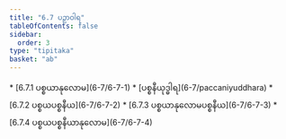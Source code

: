 ```yaml
---
title: "6.7 ပဉှာဝါရ"
tableOfContents: false
sidebar:
  order: 3
type: "tipitaka"
basket: "ab"
---
```



<DynamicBreadcrumb />



<TableOfContents>
* [6.7.1 ပစ္စယာနုလောမ](6-7/6-7-1)
* [ပစ္စနီယုဒ္ဓါရ](6-7/paccaniyuddhara)
* [6.7.2 ပစ္စယပစ္စနီယ](6-7/6-7-2)
* [6.7.3 ပစ္စယာနုလောမပစ္စနီယ](6-7/6-7-3)
* [6.7.4 ပစ္စယပစ္စနီယာနုလောမ](6-7/6-7-4)
</TableOfContents>